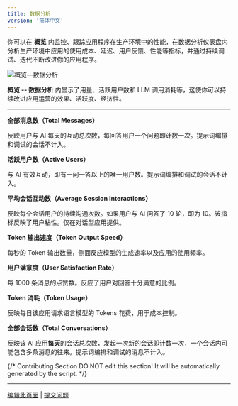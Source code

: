 ```yaml
---
title: 数据分析
version: '简体中文'
---
```


你可以在 **概览** 内监控、跟踪应用程序在生产环境中的性能，在数据分析仪表盘内分析生产环境中应用的使用成本、延迟、用户反馈、性能等指标，并通过持续调试、迭代不断改进你的应用程序。

![概览—数据分析](https://assets-docs.dify.ai/dify-enterprise-mintlify/zh_CN/guides/monitoring/83974553fee361687db31bda35198013.png)

**概览 -- 数据分析** 内显示了用量、活跃用户数和 LLM 调用消耗等，这使你可以持续改进应用运营的效果、活跃度、经济性。

***

**全部消息数（Total Messages）**

反映用户与 AI 每天的互动总次数，每回答用户一个问题即计数一次。提示词编排和调试的会话不计入。

**活跃用户数（Active Users）**

与 AI 有效互动，即有一问一答以上的唯一用户数。提示词编排和调试的会话不计入。

**平均会话互动数（Average Session Interactions）**

反映每个会话用户的持续沟通次数。如果用户与 AI 问答了 10 轮，即为 10。该指标反映了用户粘性。仅在对话型应用提供。

**Token 输出速度（Token Output Speed）**

每秒的 Token 输出数量，侧面反应模型的生成速率以及应用的使用频率。

**用户满意度（User Satisfaction Rate）**

每 1000 条消息的点赞数。反应了用户对回答十分满意的比例。

**Token 消耗（Token Usage）**

反映每日该应用请求语言模型的 Tokens 花费，用于成本控制。

**全部会话数（Total Conversations）**

反映该 AI 应用**每天**的会话总次数，发起一次新的会话即计数一次，一个会话内可能包含多条消息的往来。提示词编排和调试的消息不计入。

{/*
Contributing Section
DO NOT edit this section!
It will be automatically generated by the script.
*/}

---

[编辑此页面](https://github.com/langgenius/dify-docs/edit/main/zh-hans/documentation/pages/monitor/analysis.mdx) | [提交问题](https://github.com/langgenius/dify-docs/issues/new?template=docs.yml)

